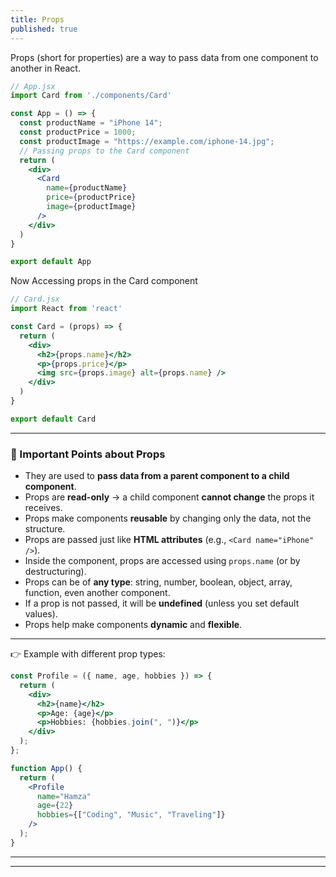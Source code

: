 ```yaml
---
title: Props
published: true
---
```


Props (short for properties) are a way to pass data from one component to another in React.

```jsx
// App.jsx
import Card from './components/Card'

const App = () => {
  const productName = "iPhone 14";
  const productPrice = 1000;
  const productImage = "https://example.com/iphone-14.jpg";
  // Passing props to the Card component
  return (
    <div>
      <Card 
        name={productName}
        price={productPrice}
        image={productImage}
      />
    </div>
  )
}

export default App
```

Now Accessing props in the Card component
```jsx
// Card.jsx
import React from 'react'

const Card = (props) => {
  return (
    <div>
      <h2>{props.name}</h2>
      <p>{props.price}</p>
      <img src={props.image} alt={props.name} />
    </div>
  )
}

export default Card
```

---

### 🔑 Important Points about Props

* They are used to **pass data from a parent component to a child component**.
* Props are **read-only** → a child component **cannot change** the props it receives.
* Props make components **reusable** by changing only the data, not the structure.
* Props are passed just like **HTML attributes** (e.g., `<Card name="iPhone" />`).
* Inside the component, props are accessed using `props.name` (or by destructuring).
* Props can be of **any type**: string, number, boolean, object, array, function, even another component.
* If a prop is not passed, it will be **undefined** (unless you set default values).
* Props help make components **dynamic** and **flexible**.

---

👉 Example with different prop types:

```jsx
const Profile = ({ name, age, hobbies }) => {
  return (
    <div>
      <h2>{name}</h2>
      <p>Age: {age}</p>
      <p>Hobbies: {hobbies.join(", ")}</p>
    </div>
  );
};

function App() {
  return (
    <Profile 
      name="Hamza" 
      age={22} 
      hobbies={["Coding", "Music", "Traveling"]} 
    />
  );
}
```

---


---

